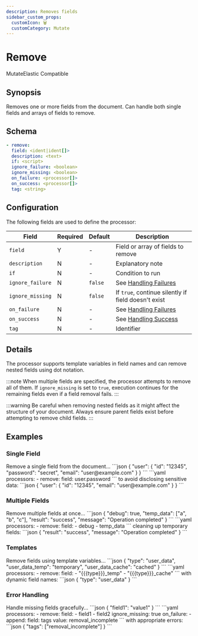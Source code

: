 ```yaml
---
description: Removes fields
sidebar_custom_props:
  customIcon: 🗑️
  customCategory: Mutate
---
```


# Remove

<span className="theme-doc-version-badge badge badge--primary">Mutate</span><span className="theme-doc-version-badge badge badge--secondary">Elastic Compatible</span>

## Synopsis

Removes one or more fields from the document. Can handle both single fields and arrays of fields to remove.

## Schema

```yaml {2}
- remove:
  field: <ident|ident[]>
  description: <text>
  if: <script>
  ignore_failure: <boolean>
  ignore_missing: <boolean>
  on_failure: <processor[]>
  on_success: <processor[]>
  tag: <string>
```

## Configuration

The following fields are used to define the processor:

|Field|Required|Default|Description|
|---|---|---|---|
|`field`|Y|-|Field or array of fields to remove|
|`description`|N|-|Explanatory note|
|`if`|N|-|Condition to run|
|`ignore_failure`|N|`false`|See [Handling Failures](../handling-failures.mdx)|
|`ignore_missing`|N|`false`|If `true`, continue silently if field doesn't exist|
|`on_failure`|N|-|See [Handling Failures](../handling-failures.mdx)|
|`on_success`|N|-|See [Handling Success](../handling-success.mdx)|
|`tag`|N|-|Identifier|

## Details

The processor supports template variables in field names and can remove nested fields using dot notation.

:::note
When multiple fields are specified, the processor attempts to remove all of them. If `ignore_missing` is set to `true`, execution continues for the remaining fields even if a field removal fails.
:::

:::warning
Be careful when removing nested fields as it might affect the structure of your document. Always ensure parent fields exist before attempting to remove child fields.
:::

## Examples

### Single Field

<ExampleGrid>
  <CommentCol>
    Remove a single field from the document...
  </CommentCol>
  <CodeCol>
    ```json
    {
      "user": {
        "id": "12345",
        "password": "secret",
        "email": "user@example.com"
      }
    }
    ```
    ```yaml
    processors:
      - remove:
        field: user.password
    ```
  </CodeCol>
  <CommentCol>
    to avoid disclosing sensitive data:
  </CommentCol>
  <CodeCol>
    ```json
    {
      "user": {
        "id": "12345",
        "email": "user@example.com"
      }
    }
    ```
  </CodeCol>
</ExampleGrid>

### Multiple Fields

<ExampleGrid>
  <CommentCol>
    Remove multiple fields at once...
  </CommentCol>
  <CodeCol>
    ```json
    {
      "debug": true,
      "temp_data": ["a", "b", "c"],
      "result": "success",
      "message": "Operation completed"
    }
    ```
    ```yaml
    processors:
      - remove:
        field: 
          - debug
          - temp_data
    ```
  </CodeCol>
  <CommentCol>
    cleaning up temporary fields:
  </CommentCol>
  <CodeCol>
    ```json
    {
      "result": "success",
      "message": "Operation completed"
    }
    ```
  </CodeCol>
</ExampleGrid>

### Templates

<ExampleGrid>
  <CommentCol>
    Remove fields using template variables...
  </CommentCol>
  <CodeCol>
    ```json
    {
      "type": "user_data",
      "user_data_temp": "temporary",
      "user_data_cache": "cached"
    }
    ```
    ```yaml
    processors:
      - remove:
        field: 
          - "{{{type}}}_temp"
          - "{{{type}}}_cache"
    ```
  </CodeCol>
  <CommentCol>
    with dynamic field names:
  </CommentCol>
  <CodeCol>
    ```json
    {
      "type": "user_data"
    }
    ```
  </CodeCol>
</ExampleGrid>

### Error Handling

<ExampleGrid>
  <CommentCol>
    Handle missing fields gracefully...
  </CommentCol>
  <CodeCol>
    ```json
    {
      "field1": "value1"
    }
    ```
    ```yaml
    processors:
      - remove:
        field: 
          - field1
          - field2
        ignore_missing: true
        on_failure:
          - append:
            field: tags
            value: removal_incomplete
    ```
  </CodeCol>
  <CommentCol>
    with appropriate errors:
  </CommentCol>
  <CodeCol>
    ```json
    {
      "tags": ["removal_incomplete"]
    }
    ```
  </CodeCol>
</ExampleGrid>
